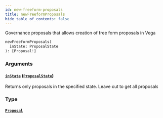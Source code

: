 ```yaml
---
id: new-freeform-proposals
title: newFreeformProposals
hide_table_of_contents: false
---
```



Governance proposals that allows creation of free form proposals in Vega

```graphql
newFreeformProposals(
  inState: ProposalState
): [Proposal!]
```


### Arguments

#### [`inState`](#) ([`ProposalState`](/mainnet/api/graphql/enums/proposal-state))

Returns only proposals in the specified state. Leave out to get all proposals


### Type

#### [`Proposal`](/mainnet/api/graphql/objects/proposal)






